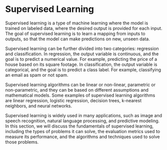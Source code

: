 # Supervised Learning

Supervised learning is a type of machine learning where the model is trained on labeled data, where the desired output is provided for each input. The goal of supervised learning is to learn a mapping from inputs to outputs, so that the model can make predictions on new, unseen data.

Supervised learning can be further divided into two categories: regression and classification. In regression, the output variable is continuous, and the goal is to predict a numerical value. For example, predicting the price of a house based on its square footage. In classification, the output variable is categorical, and the goal is to predict a class label. For example, classifying an email as spam or not spam.

Supervised learning algorithms can be linear or non-linear, parametric or non-parametric, and they can be based on different assumptions and mathematical models. Some examples of supervised learning algorithms are linear regression, logistic regression, decision trees, k-nearest neighbors, and neural networks.

Supervised learning is widely used in many applications, such as image and speech recognition, natural language processing, and predictive modeling. In this section, we will discuss the fundamentals of supervised learning, including the types of problems it can solve, the evaluation metrics used to measure its performance, and the algorithms and techniques used to solve those problems.
